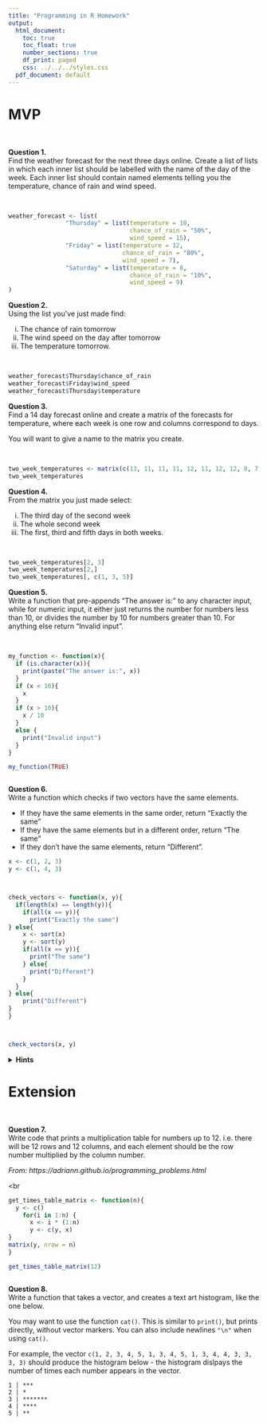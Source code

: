 ```yaml
---
title: "Programming in R Homework"
output:
  html_document:
    toc: true
    toc_float: true
    number_sections: true
    df_print: paged
    css: ../../../styles.css
  pdf_document: default
---
```


# MVP

<br> 

**Question 1.** \
Find the weather forecast for the next three days online. Create a list of lists in which each inner list should be labelled with the name of the day of the week. Each inner list should contain named elements telling you the temperature, chance of rain and wind speed.

<br>

```r
weather_forecast <- list(
                "Thursday" = list(temperature = 10, 
                                  chance_of_rain = "50%", 
                                  wind_speed = 15),
                "Friday" = list(temperature = 12, 
                                chance_of_rain = "80%", 
                                wind_speed = 7),
                "Saturday" = list(temperature = 8, 
                                  chance_of_rain = "10%", 
                                  wind_speed = 9)
)
```


**Question 2.** \
Using the list you've just made find:

  i. The chance of rain tomorrow
  ii. The wind speed on the day after tomorrow
  iii. The temperature tomorrow.

<br>

```r
weather_forecast$Thursday$chance_of_rain
weather_forecast$Friday$wind_speed
weather_forecast$Thursday$temperature
```


**Question 3.** \
Find a 14 day forecast online and create a matrix of the forecasts for temperature, where each week is one row and columns correspond to days.

You will want to give a name to the matrix you create.

<br>

```r
two_week_temperatures <- matrix(c(13, 11, 11, 11, 12, 11, 12, 12, 8, 7, 9, 7, 10, 9), nrow = 2, byrow = TRUE)
two_week_temperatures
```


**Question 4.** \
From the matrix you just made select:

  i. The third day of the second week
  ii. The whole second week
  iii. The first, third and fifth days in both weeks.


<br>

```r
two_week_temperatures[2, 3]
two_week_temperatures[2,]
two_week_temperatures[, c(1, 3, 5)]
```


**Question 5.** \
Write a function that pre-appends "The answer is: " to any character input, while for numeric input, it either just returns the number for numbers less than 10, or divides the number by 10 for numbers greater than 10. For anything else return "Invalid input".

<br>

```r
my_function <- function(x){
  if (is.character(x)){
    print(paste("The answer is:", x))
  }
  if (x < 10){
    x
  }
  if (x > 10){
    x / 10
  }
  else {
    print("Invalid input")
  }
}

my_function(TRUE)



```


**Question 6.** \
Write a function which checks if two vectors have the same elements. 

* If they have the same elements in the same order, return "Exactly the same"
* If they have the same elements but in a different order, return "The same"
* If they don't have the same elements, return "Different".

```r

x <- c(1, 2, 3)
y <- c(1, 4, 3)



check_vectors <- function(x, y){
  if(length(x) == length(y)){
    if(all(x == y)){
      print("Exactly the same")
} else{
    x <- sort(x)
    y <- sort(y)
    if(all(x == y)){
      print("The same")
    } else{
      print("Different")
    }
  }
} else{
    print("Different")
}
}



check_vectors(x, y) 
```



<details>
<summary>**Hints**</summary>
* You can check if two vectors have the same elements but in a different order by using `sort` to sort each vector first and then checking if they are equal.
* Have a look at the `all()` function
</details>
</blockquote>


# Extension

<br>

**Question 7.** \
Write code that prints a multiplication table for numbers up to 12. i.e. there will be 12 rows and 12 columns, and each element should be the row number multiplied by the column number.

*From: https://adriann.github.io/programming_problems.html*

<br

```r

get_times_table_matrix <- function(n){
  y <- c()
    for(i in 1:n) {
      x <- i * (1:n)
      y <- c(y, x)
}
matrix(y, nrow = n)
}

get_times_table_matrix(12)



```


**Question 8.** \
Write a function that takes a vector, and creates a text art histogram, like the one below.

You may want to use the function `cat()`. This is similar to `print()`, but prints directly, without vector markers. You can also include newlines `"\n"` when using `cat()`.

For example, the vector
`c(1, 2, 3, 4, 5, 1, 3, 4, 5, 1, 3, 4, 4, 3, 3, 3, 3)`
should produce the histogram below - the histogram dislpays the number of times each number appears in the vector.

```
1 | ***
2 | *
3 | *******
4 | ****
5 | **
```

```r








```

